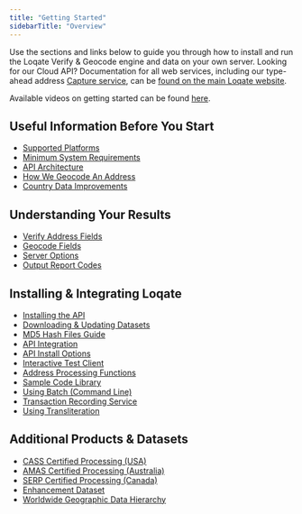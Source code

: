 ```yaml
---
title: "Getting Started"
sidebarTitle: "Overview"
---
```


Use the sections and links below to guide you through how to install and run the Loqate Verify & Geocode engine and data on your own server. Looking for our Cloud API? Documentation for all web services, including our type-ahead address [Capture service](/apis/address-capture/), can be [found on the main Loqate website](/apis/address-verify/).

Available videos on getting started can be found [here](/tutorials/loqate-video-tutorials/).

## Useful Information Before You Start

- [Supported Platforms](/getting-started/platforms/)
- [Minimum System Requirements](/getting-started/system-requirements/introduction/)
- [API Architecture](/getting-started/loqate-api-architecture/)
- [How We Geocode An Address](/support/geocode-accuracy-codes-demystified/)
- [Country Data Improvements](/getting-started/country-improvement-program/)

## Understanding Your Results

- [Verify Address Fields](/field-descriptions/addfields/)
- [Geocode Fields](/field-descriptions/geocode-fields/)
- [Server Options](/documentation/server-options/)
- [Output Report Codes](/report-codes/introduction/)

## Installing & Integrating Loqate

- [Installing the API](/tutorials/local-install-guide/)
- [Downloading & Updating Datasets](/installers/data-installation-and-update-process/)
- [MD5 Hash Files Guide](/support/md5-hash-values-guide/)
- [API Integration](/support/integration/)
- [API Install Options](/getting-started/local-api-install-options/)
- [Interactive Test Client](/support/lqtinter-guide/)
- [Address Processing Functions](/available-processes/introduction/)
- [Sample Code Library](/tutorials/sample-code/)
- [Using Batch (Command Line)](/support/batch-processor/)
- [Transaction Recording Service](/local-apis/transaction-logging/)
- [Using Transliteration](/support/character-scripts/)

## Additional Products & Datasets

- [CASS Certified Processing (USA)](/support/usa-cass-v2/)
- [AMAS Certified Processing (Australia)](/support/address-matching-approval-system-amas/)
- [SERP Certified Processing (Canada)](/local-apis/serp-overview/)
- [Enhancement Dataset](/field-descriptions/data-enhancement/)
- [Worldwide Geographic Data Hierarchy](/support/geographic-hierachy-data/)
